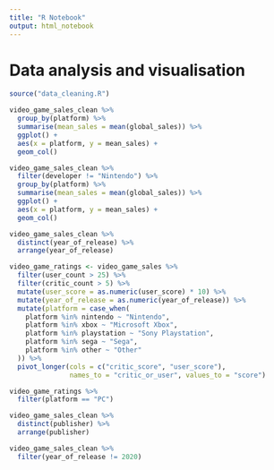 ```yaml
---
title: "R Notebook"
output: html_notebook
---
```


# Data analysis and visualisation

```r
source("data_cleaning.R")
```

```r
video_game_sales_clean %>% 
  group_by(platform) %>% 
  summarise(mean_sales = mean(global_sales)) %>% 
  ggplot() +
  aes(x = platform, y = mean_sales) +
  geom_col()
```

```r
video_game_sales_clean %>% 
  filter(developer != "Nintendo") %>% 
  group_by(platform) %>% 
  summarise(mean_sales = mean(global_sales)) %>% 
  ggplot() +
  aes(x = platform, y = mean_sales) +
  geom_col()
```

```r
video_game_sales_clean %>% 
  distinct(year_of_release) %>% 
  arrange(year_of_release)
```

```r
video_game_ratings <- video_game_sales %>% 
  filter(user_count > 25) %>% 
  filter(critic_count > 5) %>% 
  mutate(user_score = as.numeric(user_score) * 10) %>% 
  mutate(year_of_release = as.numeric(year_of_release)) %>% 
  mutate(platform = case_when(
    platform %in% nintendo ~ "Nintendo",
    platform %in% xbox ~ "Microsoft Xbox",
    platform %in% playstation ~ "Sony Playstation",
    platform %in% sega ~ "Sega",
    platform %in% other ~ "Other"
  )) %>% 
  pivot_longer(cols = c("critic_score", "user_score"),
               names_to = "critic_or_user", values_to = "score")
```

```r
video_game_ratings %>% 
  filter(platform == "PC")
```

```r
video_game_sales_clean %>% 
  distinct(publisher) %>% 
  arrange(publisher)
```

```r
video_game_sales_clean %>% 
  filter(year_of_release != 2020)
```

